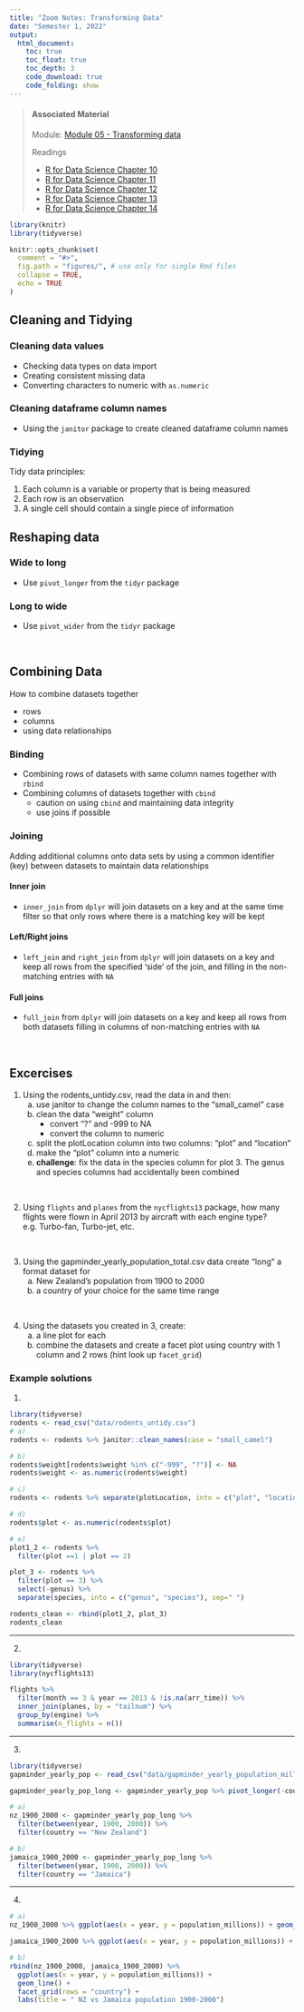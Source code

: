 ```yaml
---
title: "Zoom Notes: Transforming Data"
date: "Semester 1, 2022"
output:
  html_document:
    toc: true
    toc_float: true
    toc_depth: 3
    code_download: true
    code_folding: show
---
```


> #### Associated Material
>
> Module: [Module 05 - Transforming data](05-transform.html)
>
> Readings
>
> - [R for Data Science Chapter 10](https://r4ds.had.co.nz/tibbles.html)
> - [R for Data Science Chapter 11](https://r4ds.had.co.nz/data-import.html)
> - [R for Data Science Chapter 12](https://r4ds.had.co.nz/tidy-data.html)
> - [R for Data Science Chapter 13](https://r4ds.had.co.nz/relational-data.html)
> - [R for Data Science Chapter 14](https://r4ds.had.co.nz/strings.html)

```r
library(knitr)
library(tidyverse)

knitr::opts_chunk$set(
  comment = "#>",
  fig.path = "figures/", # use only for single Rmd files
  collapse = TRUE,
  echo = TRUE
)


```

## Cleaning and Tidying

### Cleaning data values

- Checking data types on data import
- Creating consistent missing data
- Converting characters to numeric with `as.numeric`

### Cleaning dataframe column names

- Using the `janitor` package to create cleaned dataframe column names

### Tidying

Tidy data principles:

1. Each column is a variable or property that is being measured 
2. Each row is an observation
3. A single cell should contain a single piece of information

## Reshaping data

### Wide to long

- Use `pivot_longer` from the `tidyr` package

### Long to wide

- Use `pivot_wider` from the `tidyr` package

\

## Combining Data

How to combine datasets together

- rows
- columns
- using data relationships

### Binding

- Combining rows of datasets with same column names together with `rbind`
- Combining columns of datasets together with `cbind`
  - caution on using `cbind` and maintaining data integrity
  - use joins if possible

### Joining

Adding additional columns onto data sets by using a common identifier (key) between datasets to maintain data relationships

#### Inner join

- `inner_join` from `dplyr` will join datasets on a key and at the same time filter so that only rows where there is a matching key will be kept

#### Left/Right joins

- `left_join` and `right_join` from `dplyr` will join datasets on a key and keep all rows from the specified 'side' of the join, and filling in the non-matching entries with `NA`

#### Full joins

- `full_join` from `dplyr` will join datasets on a key and keep all rows from both datasets filling in columns of non-matching entries with `NA`

\

## Excercises

1. Using the rodents_untidy.csv, read the data in and then:
    a. use janitor to change the column names to the "small_camel" case
    b. clean the data "weight" column
        - convert "?" and -999 to NA
        - convert the column to numeric
    c. split the plotLocation column into two columns: "plot" and "location"
    d. make the "plot" column into a numeric
    e. **challenge**: fix the data in the species column for plot 3. The genus and species columns had accidentally been combined
    
\

2. Using `flights` and `planes` from the `nycflights13` package, how many flights were flown in April 2013 by aircraft with each engine type? e.g. Turbo-fan, Turbo-jet, etc.

\

3. Using the gapminder_yearly_population_total.csv data create "long" a format dataset for 
    a. New Zealand's population from 1900 to 2000
    b. a country of your choice for the same time range

\

4. Using the datasets you created in 3, create:
    a. a line plot for each
    b. combine the datasets and create a facet plot using country with 1 column and 2 rows (hint look up `facet_grid`)

### Example solutions

1.

```r
library(tidyverse)
rodents <- read_csv("data/rodents_untidy.csv")
# a)
rodents <- rodents %>% janitor::clean_names(case = "small_camel")

# b)
rodents$weight[rodents$weight %in% c("-999", "?")] <- NA
rodents$weight <- as.numeric(rodents$weight)

# c)
rodents <- rodents %>% separate(plotLocation, into = c("plot", "location"), sep = "_")

# d)
rodents$plot <- as.numeric(rodents$plot)

# e)
plot1_2 <- rodents %>% 
  filter(plot ==1 | plot == 2)

plot_3 <- rodents %>% 
  filter(plot == 3) %>% 
  select(-genus) %>% 
  separate(species, into = c("genus", "species"), sep=" ")

rodents_clean <- rbind(plot1_2, plot_3)
rodents_clean
```

---

2.

```r
library(tidyverse)
library(nycflights13)

flights %>% 
  filter(month == 3 & year == 2013 & !is.na(arr_time)) %>%
  inner_join(planes, by = "tailnum") %>% 
  group_by(engine) %>% 
  summarise(n_flights = n())
```

---

3.

```r
library(tidyverse)
gapminder_yearly_pop <- read_csv("data/gapminder_yearly_population_millions_total.csv") %>% mutate(across(-country, ))

gapminder_yearly_pop_long <- gapminder_yearly_pop %>% pivot_longer(-country, names_to = "year", values_to = "population_millions") %>% mutate(year = as.numeric(year))

# a)
nz_1900_2000 <- gapminder_yearly_pop_long %>% 
  filter(between(year, 1900, 2000)) %>% 
  filter(country == "New Zealand")

# b)
jamaica_1900_2000 <- gapminder_yearly_pop_long %>% 
  filter(between(year, 1900, 2000)) %>% 
  filter(country == "Jamaica")
```

---

4.

```r
# a)
nz_1900_2000 %>% ggplot(aes(x = year, y = population_millions)) + geom_line() + labs(title = "NZ population 1900-2000")

jamaica_1900_2000 %>% ggplot(aes(x = year, y = population_millions)) + geom_line() + labs(title = "Jamaica population 1900-2000")

# b)
rbind(nz_1900_2000, jamaica_1900_2000) %>% 
  ggplot(aes(x = year, y = population_millions)) + 
  geom_line() + 
  facet_grid(rows = "country") + 
  labs(title = " NZ vs Jamaica population 1900-2000")
```

